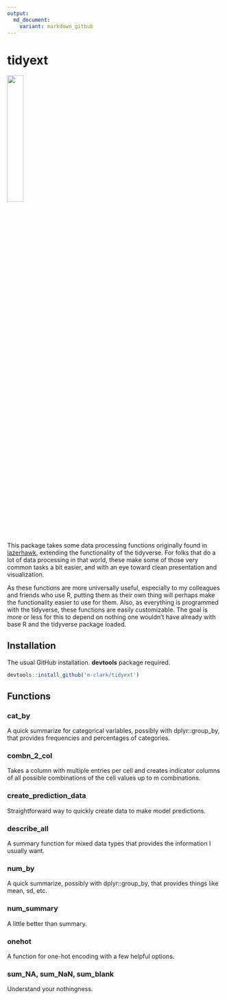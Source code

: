 ```yaml
---
output:
  md_document:
    variant: markdown_github
---
```


# tidyext 
<!-- <img src="man/img/lh_hex.png" align="right" width = 360/> -->

<!-- [![Build Status](https://travis-ci.org/m-clark/tidyext?branch=master)](https://travis-ci.org/m-clark/tidyext) -->
<!-- [![codecov](https://codecov.io/gh/m-clark/tidyext/branch/master/graph/badge.svg)](https://codecov.io/gh/m-clark/tidyext) -->

<a href="https://github.com/m-clark/tidyext" alt="Miscellaneous Shenanigans">
        <img src="https://img.shields.io/badge/miscellaneous_shenanigans-constant-ff5500.svg?colorA=00aaff&longCache=true&style=for-the-badge"  width=27.5%/></a>


This package takes some data processing functions originally found in [lazerhawk](https://github.com/m-clark/lazerhawk), extending the functionality of the tidyverse.  For folks that do a lot of data processing in that world, these make some of those very common tasks a bit easier, and with an eye toward clean presentation and visualization.  

As these functions are more universally useful, especially to my colleagues and friends who use R, putting them as their own thing will perhaps make the functionality easier to use for them.  Also, as everything is programmed with the tidyverse, these functions are easily customizable. The goal is more or less for this to depend on nothing one wouldn't have already with base R and the tidyverse package loaded.


## Installation

The usual GitHub installation. **devtools** package required.

```r
devtools::install_github('m-clark/tidyext')
```

## Functions

### cat_by
A quick summarize for categorical variables, possibly with dplyr::group_by, that provides frequencies and percentages of categories.

### combn_2_col
Takes a column with multiple entries per cell and creates indicator columns of all possible combinations of the cell values up to m combinations.

### create_prediction_data
Straightforward way to quickly create data to make model predictions.

### describe_all
A summary function for mixed data types that provides the information I usually want.

### num_by
A quick summarize, possibly with dplyr::group_by, that provides things like mean, sd, etc.

### num_summary
A little better than summary.

### onehot
A function for one-hot encoding with a few helpful options.

### sum_NA, sum_NaN, sum_blank
Understand your nothingness.

